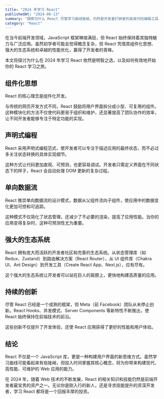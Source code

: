 ```yaml
---
title: "2024 年学习 React"
publishedAt: "2024-06-13"
summary: "探索为什么 React 尽管学习曲线陡峭，仍然是开发者们钟爱的高效代码编辑工具。"
category: "React"
---
```


在当今前端开发领域，JavaScript 框架琳琅满目，但 React 始终保持着其独特魅力与广泛应用。虽然初学者可能会觉得概念复杂，但 React 凭借其组件化思想、强大的生态系统和卓越的性能优化，赢得了开发者的青睐。

本文将探讨为什么在 2024 年学习 React 依然是明智之选，以及如何有效地开始你的 React 学习之旅。

## 组件化思想

React 的核心理念是组件化开发。

与传统的网页开发方式不同，React 鼓励将用户界面拆分成小型、可复用的组件。这种模块化的方法不仅使代码更易于组织和维护，还显著提高了团队协作的效率，让不同开发者能够专注于特定功能的实现。

## 声明式编程

React 采用声明式编程范式，使开发者可以专注于描述应用的最终状态，而不必过多关注状态转换的具体实现细节。

这种方式让代码更加直观、可预测，也更容易调试。开发者只需定义界面在不同状态下的样子，React 会自动处理 DOM 更新的复杂过程。

## 单向数据流

React 推崇单向数据流的设计模式，数据从父组件流向子组件，使应用中的数据变化更加可控和可追踪。

这种模式不仅简化了状态管理，还减少了不必要的渲染，提高了应用性能。当你的应用变得复杂时，这种可预测性尤为重要。

## 强大的生态系统

React 拥有庞大而活跃的开发者社区和完善的生态系统。从状态管理库（如 Redux、Zustand）到路由解决方案（React Router），从 UI 组件库（Chakra UI、Ant Design）到开发工具（Create React App、Next.js），应有尽有。

这个强大的生态系统让开发者可以站在巨人的肩膀上，更快地构建高质量的应用。

## 持续的创新

尽管 React 已经是一个成熟的框架，但 Meta（前 Facebook）团队从未停止创新。React Hooks、并发模式、Server Components 等新特性不断推出，使 React 始终保持在前端技术的前沿。

这些创新不仅提升了开发体验，还使 React 应用获得了更好的性能和用户体验。

## 结论

React 不仅是一个 JavaScript 库，更是一种构建用户界面的新思维方式。虽然学习曲线可能看起来有些陡峭，但投入时间掌握其核心概念，将为你带来构建现代、高性能、可维护的 Web 应用的能力。

在 2024 年，随着 Web 技术的不断发展，React 的相关知识和技能仍然是前端开发者最宝贵的资产之一。无论你是刚入行的新人，还是寻求技能提升的资深开发者，学习 React 都将是一个回报丰厚的投资。
